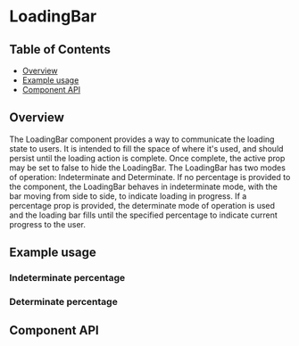 
# LoadingBar

## Table of Contents

- [Overview](#overview)
- [Example usage](#example-usage)
- [Component API](#component-api)

## Overview

The LoadingBar component provides a way to communicate the loading state to
users. It is intended to fill the space of where it's used, and should persist
until the loading action is complete. Once complete, the active prop may be set
to false to hide the LoadingBar. The LoadingBar has two modes of operation:
Indeterminate and Determinate. If no percentage is provided to the component,
the LoadingBar behaves in indeterminate mode, with the bar moving from side to
side, to indicate loading in progress. If a percentage prop is provided, the
determinate mode of operation is used and the loading bar fills until the
specified percentage to indicate current progress to the user.

## Example usage

<!-- One example per designed use case. -->

### Indeterminate percentage

<Preview>
  <Story id={getStorybookSlug(pkg, LoadingBar.displayName, 'indeterminate')} />
</Preview>

### Determinate percentage

<Preview>
  <Story id={getStorybookSlug(pkg, LoadingBar.displayName, 'determinate')} />
</Preview>

## Component API

<Props />
